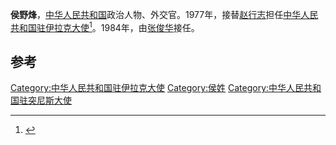 '''侯野烽'''，[[中华人民共和国|中华人民共和国]]政治人物、外交官。1977年，接替[[赵行志|赵行志]]担任[[中国驻伊拉克大使列表|中华人民共和国驻伊拉克大使]]<ref>{{cite web|author=中华人民共和国外交部|title=中国驻伊拉克历任大使|url=http://www.mfa.gov.cn/chn/pds/ziliao/wjrw/2167/2169/t9170.htm|publisher=中华人民共和国外交部|accessdate=2012-03-03|archive-date=2012-08-05|archive-url=https://archive.is/20120805062141/http://www.mfa.gov.cn/chn/pds/ziliao/wjrw/2167/2169/t9170.htm|dead-url=no}}</ref>。1984年，由[[张俊华|张俊华]]接任。

== 参考 ==
{{reflist}}
{{start box}}
{{s-dip}}
{{succession box|[[赵行志|赵行志]]|[[张俊华|张俊华]]|[[中国驻伊拉克大使列表|中华人民共和国驻伊拉克大使]]|1977年9月－1984年12月}}
{{succession box|[[姚念|姚念]]|[[崔健_(外交官)|崔健]]|[[中国驻突尼斯大使列表|中华人民共和国驻突尼斯大使]]|1972年2月－1977年5月}}
{{end box}}
{{中国政治人物小作品}}

[[Category:中华人民共和国驻伊拉克大使|Category:中华人民共和国驻伊拉克大使]]
[[Category:侯姓|Category:侯姓]]
[[Category:中华人民共和国驻突尼斯大使|Category:中华人民共和国驻突尼斯大使]]